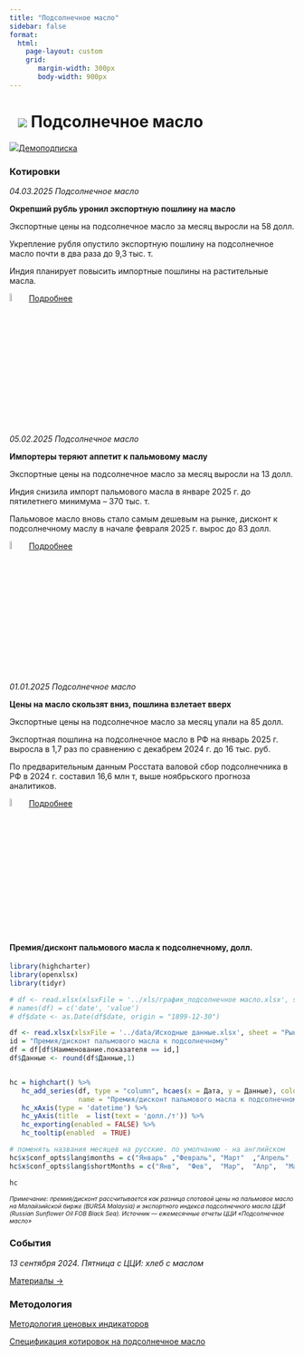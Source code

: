 ```yaml
---
title: "Подсолнечное масло"
sidebar: false
format: 
  html:
    page-layout: custom
    grid:
       margin-width: 300px
       body-width: 900px
---
```


# ![](../images/icon-oilseed.svg) Подсолнечное масло {.my-custom-class style="margin-left:3%;"}

![](../images/icon-subscription.svg)[Демоподписка](../demo-subscription.qmd)

::::: {.grid style="margin-left:0%"}
::: {.g-col-12 .g-col-sm-12 .g-col-xs-12 .g-col-xl-6 .g-col-md-6 .g-col-lg-6}
### Котировки

*04.03.2025 Подсолнечное масло*

**Окрепший рубль уронил экспортную пошлину на масло**

Экспортные цены на подсолнечное масло за месяц выросли на 58 долл.

Укрепление рубля опустило экспортную пошлину на подсолнечное масло почти в два раза до 9,3 тыс. т. 

Индия планирует повысить импортные пошлины на растительные масла.
 
![](../images/icon-locker.svg){width="6%"} [Подробнее](../demo-subscription.qmd)

*05.02.2025 Подсолнечное масло*

**Импортеры теряют аппетит к пальмовому маслу**

Экспортные цены на подсолнечное масло за месяц выросли на 13 долл.

Индия снизила импорт пальмового масла в январе 2025 г. до пятилетнего минимума – 370 тыс. т.

Пальмовое масло вновь стало самым дешевым на рынке, дисконт к подсолнечному маслу в начале февраля 2025 г. вырос до 83 долл.

![](../images/icon-locker.svg){width="6%"} [Подробнее](../demo-subscription.qmd)

*01.01.2025 Подсолнечное масло*

**Цены на масло скользят вниз, пошлина взлетает вверх**

Экспортные цены на подсолнечное масло за месяц упали на 85 долл.

Экспортная пошлина на подсолнечное масло в РФ на январь 2025 г. выросла в 1,7 раз по сравнению с декабрем 2024 г. до 16 тыс. руб.

По предварительным данным Росстата валовой сбор подсолнечника в РФ в 2024 г. составил 16,6 млн т, выше ноябрьского прогноза аналитиков.

![](../images/icon-locker.svg){width="6%"} [Подробнее](../demo-subscription.qmd)

:::

::: {.g-col-12 .g-col-sm-12 .g-col-xs-12 .g-col-xl-6 .g-col-md-6 .g-col-lg-6}
#### Премия/дисконт пальмового масла к подсолнечному, долл.

```r

library(highcharter)
library(openxlsx)
library(tidyr)

# df <- read.xlsx(xlsxFile = '../xls/график_подсолнечное масло.xlsx', sheet = 1) 
# names(df) = c('date', 'value')
# df$date <- as.Date(df$date, origin = "1899-12-30")

df <- read.xlsx(xlsxFile = '../data/Исходные данные.xlsx', sheet = "Рынки", detectDates = TRUE)
id = "Премия/дисконт пальмового масла к подсолнечному"
df = df[df$Наименование.показателя == id,]
df$Данные <- round(df$Данные,1)


hc = highchart() %>%
   hc_add_series(df, type = "column", hcaes(x = Дата, y = Данные), color = c("#1A4AFC"), 
                 name = "Премия/дисконт пальмового масла к подсолнечному, долл.") %>%
   hc_xAxis(type = 'datetime') %>% 
   hc_yAxis(title  = list(text = 'долл./т')) %>%
   hc_exporting(enabled = FALSE) %>%
   hc_tooltip(enabled  = TRUE)

# поменять названия месяцев на русские. по умолчанию - на английском
hc$x$conf_opts$lang$months = c("Январь"	,"Февраль",	"Март"	,"Апрель"	,"Май",	"Июнь", "Июль",	"Август",	"Сентябрь",	"Октябрь",	"Ноябрь",	"Декабрь")
hc$x$conf_opts$lang$shortMonths = c("Янв", 	"Фев",	"Мар",	"Апр",	"Май",	"Июн",	"Июл",	"Авг",	"Сен",	"Окт",	"Ноя",	"Дек")

hc

```

[*Примечание: премия/дисконт рассчитывается как разница спотовой цены на пальмовое масло на Малайзийской бирже (BURSA Malaysia) и экспортного индекса подсолнечного масла ЦЦИ (Russian Sunflower Oil FOB Black Sea). Источник — ежемесячные отчеты ЦЦИ «Подсолнечное масло»*]{style="font-size:0.75em"}

### События

*13 сентября 2024. Пятница с ЦЦИ: хлеб с маслом*

[Материалы →](../events/2024-09-13-wheat.qmd)
:::
:::::

::::: {.grid style="margin-left:0%"}
::: {.g-col-12 .g-col-sm-12 .g-col-xs-12 .g-col-xl-4 .g-col-md-6 .g-col-lg-6}
### Методология

[Методология ценовых индикаторов](../methodology/methodology-benchmark-pbc.qmd)

[Спецификация котировок на подсолнечное масло](../methodology/specs-sunflower.qmd)
:::

::: {.g-col-12 .g-col-sm-12 .g-col-xs-12 .g-col-xl-4 .g-col-md-6 .g-col-lg-6}
:::
:::::
